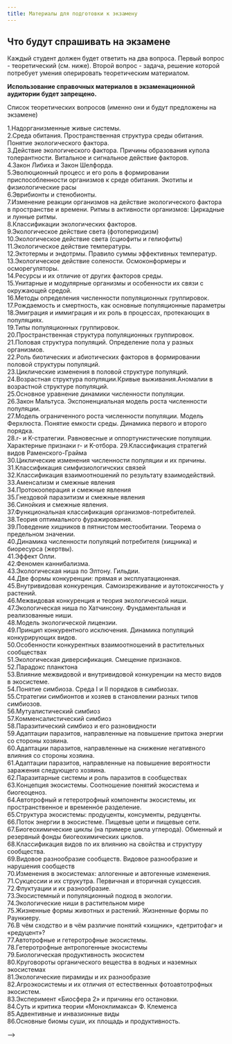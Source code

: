```yaml
---
title: Материалы для подготовки к экзамену
---
```


## Что будут спрашивать на экзамене

Каждый студент должен будет ответить на два вопроса. Первый вопрос - теоретический (см. ниже). Второй вопрос - задача, решение которой потребует умения оперировать теоретическим материалом.


**Использование справочных материалов в экзаменационной аудитории будет запрещено.**  

Список теоретических вопросов (именно они и будут предложены на экзамене)

1.Надорганизменные живые системы.      
2.Среда обитания. Пространственная структура среды обитания. Понятие экологического фактора.   
3.Действие экологического фактора. Причины образования купола толерантности. Витальное и сигнальное действие факторов.   
4.Закон Либиха и Закон Шелфорда.   
5.Эволюционный процесс и его роль в формировании приспособленности организмов к среде обитания. Экотипы и физиологические расы    
6.Эврибионты и стенобионты.    
7.Изменение реакции организмов на действие экологического фактора в пространстве и времени. Ритмы в активности организмов: Циркадные и лунные ритмы.     
8.Классификации экологических факторов.    
9.Экологическое действие света (фотопериодизм)    
10.Экологическое действие света (сциофиты и гелиофиты)   
11.Экологическое действие температуры.    
12.Эктотермы и эндотрмы. Правило суммы эффективных температур.     
13.Экологическое действие солености. Осмоконформеры и осморегуляторы.    
14.Ресурсы и их отличие от других факторов среды.    
15.Унитарные и модулярные организмы и особенности их связи с окружающей средой.    
16.Методы определения численности популяционных группировок.    
17.Рождаемость и смертность, как основные популяционные параметры    
18.Эмиграция и иммиграция и их роль в процессах, протекающих в популяциях.    
19.Типы популяционных группировок.    
20.Пространственная структура популяционных группировок.    
21.Половая структура популяций. Определение пола у разных организмов.    
22.Роль биотических и абиотических факторов в формировании половой структуры популяций.    
23.Циклические изменения в половой структуре популяций.    
24.Возрастная структура популяции.Кривые выживания.Аномалии в возрастной структуре популяций.    
25.Основное уравнение динамики численности популяции.    
26.Закон Мальтуса. Экспоненциальная модель роста численности популяции.    
27.Модель ограниченного роста численности популяции. Модель Ферхлюста. Понятие емкости среды. Динамика первого и второго порядка.    
28.r- и K-стратегии. Равновесные и оппортунистические популяции. Характерные признаки r- и K-отбора.
29.Классификация стратегий видов Раменского-Грайма    
30.Циклические изменения численности популяции и их причины.    
31.Классификация симфизиологичских связей    
32.Классификация взаимоотношений по результату взаимодействий.    
33.Аменсализм и смежные явления     
34.Протокооперация и смежные явления    
35.Гнездовой паразитизм и смежные явления    
36.Cинойкия и смежные явления.    
37.Функциональная классификация организмов-потребителей.    
38.Теория оптимального фуражирования.    
39.Поведение хищников в пятнистом местообитании. Теорема о предельном значении.    
40.Динамика численности популяций потребителя (хищника) и биоресурса (жертвы).    
41.Эффект Олли.     
42.Феномен каннибализма.    
43.Экологическая ниша по Элтону. Гильдии.    
44.Две формы конкуренции: прямая и эксплуатационная.      
45.Внутривидовая конкуренция. Самоизреживание и аутотоксичность у растений.     
46.Межвидовая конкуренция и теория экологической ниши.     
47.Экологическая ниша по Хатчинсону. Фундаментальная и реализованные ниши.     
48.Модель экологической лицензии.     
49.Принцип конкурентного исключения. Динамика популяций конкурирующих видов.     
50.Особенности конкурентных взаимоотношений в растительных сообществах     
51.Экологическая диверсификация. Смещение признаков.      
52.Парадокс планктона     
53.Влияние межвидовой и внутривидовой конкуренции на место видов в экосистеме.       
54.Понятие симбиоза. Среда I и II порядков в симбиозах.       
55.Стратегии симбионтов и хозяев в становлении разных типов симбиозов.      
56.Мутуалистический симбиоз     
57.Комменсалистический симбиоз      
58.Паразитический симбиоз и его разновидности      
59.Адаптации паразитов, направленные на повышение притока энергии со стороны хозяина.      
60.Адаптации паразитов, направленные на снижение негативного влияния со стороны хозяина.      
61.Адаптации паразитов, направленные на повышение вероятности заражения следующего хозяина.      
62.Паразитарные системы и роль паразитов в сообществах       
63.Концепция экосистемы. Соотношение понятий экосистема и биогеоценоз.      
64.Автотрофный и гетеротрофный компоненты экосистемы, их пространственное и временнóе разделение.    
65.Структура экосистемы: продуценты, консументы, редуценты.      
66.Поток энергии в экосистеме. Пищевые цепи и пищевые сети.     
67.Биогеохимические циклы (на примере цикла углерода). Обменный и резервный фонды биогеохимических циклов.      
68.Классификация видов по их влиянию на свойства и структуру сообщества.      
69.Видовое разнообразие сообществ. Видовое разнообразие и нарушения сообществ      
70.Изменения в экосистемах: аллогенные и автогенные изменения.      
71.Cукцессии и их струкутра. Первичная и вторичная сукцессия.      
72.Флуктуации и их разнообразие.      
73.Экосистемный и популяционный подход в экологии.      
74.Экологические ниши в растительном мире        
75.Жизненные формы животных и растений. Жизненные формы по Раункиеру.     
76.В чём сходство и в чём различие понятий «хищник», «детритофаг» и «редуцент»?      
77.Автотрофные и гетеротрофные экосистемы.     
78.Гетеротрофные антропогенные экосистемы     
79.Биологическая продуктивность экосистем      
80.Круговороты органического вещества в водных и наземных экосистемах     
81.Экологические пирамиды и их разнообразие     
82.Агроэкосистемы и их отличия от естественных фотоавтотрофных экосистем.     
83.Эксперимент «Биосфера 2» и причины его остановки.      
84.Суть и критика теории «Моноклимакса» Ф. Клеменса      
85.Адвентивные и инвазионные виды       
86.Основные биомы суши, их площадь и продуктивность.       




<!-- ## Темы, которые выносятся на экзамен {.smaller}  -->

<!-- **Внимание! Приведенные ниже формулировки не являются фрмулировками вопросов в билетах.**  -->

<!-- <!-- Материалы будут открыты позднее          --> -->

<!-- 1.  Область компетенции экологии.   Надорганизменные живые системы. -->
<!-- 2.  Разделы экологии и их задачи -->
<!-- 3.  Среда обитания.   Понятие экологического фактора.   Пространственная структура среды обитания. -->
<!-- 4.  Уровень благосостояния организма и его измерение. -->
<!-- 5.  Действие экологического фактора.   Причины образования купола толерантности.   Закон Либиха, закон Шелфорда -->
<!-- 6.  Экотипы и физиологические расы, связь с эволюционным процессом. -->
<!-- 7.  Эврибионты и стенобионты. -->
<!-- 8.  Изменение реакции организмов на действие экологического фактора в пространстве и времени. -->
<!-- 9.  Ритмы в активности организмов: Циркадные и лунные ритмы. -->
<!-- 10.  Совместное действие нескольких факторов.   Реакция организмов на одновременное действие нескольких факторов: ведущие и лимитируемые факторы. -->
<!-- 11.   Классификации экологических факторов. -->
<!-- 12.  Витальное и сигнальное действие факторов. -->
<!-- 13.  Экологическое действие света (фотопериодизм) -->
<!-- 14.  Экологическое действие температуры.   Эктотермы и эндотрмы.   Правило суммы эффективных температур. -->
<!-- 15.  Экологическое действие солености.   Осмоконформеры и осморегуляторы. -->
<!-- 16.  Ресурсы и ох отличие от других факторов среды. -->
<!-- 17.  Уровни действия абиотических факторов (особи, популяции, сообщества, экосистемы). -->
<!-- 18.  Унитарные и модулярные организмы. -->
<!-- 19.  Методы определения численности популяционных группировок. -->
<!-- 20.  Фундаментальные параметры популяционных группировок ( Рождаемость, смертность, эмиграция, иммиграция, площадь популяции). -->
<!-- 21.  Типы популяционных группировок. -->
<!-- 22.  Пространственная структура популяционных группировок. -->
<!-- 23.  Половая структура популяций.   Определение пола у разных организмов.    Аномалии в половой структуре.   Циклические изменения в половой структуре. -->
<!-- 24.  Возрастная структура популяции: проблема определения возраста, кривые выживания, аномалии в возрастной структуре. -->
<!-- 25.  Основное уравнение динамики численности.  Удельная рождаемость и удельная смертность.   Мальтузианский параметр. -->
<!-- 26.  Закон Мальтуса.   Экспоненциальная модель роста численности популяции. -->
<!-- 27.  Модель ограниченного роста численности популяции .   Понятие емкости среды.   Модель хаотического колебания численности.   Динамика первого и второго порядка -->
<!-- 28.  r- и K-стратегии.   Равновесные и оппортунистические популяции.   Характерные признаки r- и K-отбора. -->
<!-- 29.  Классификация стратегий видов Раменского-Грайма -->
<!-- 30.  Циклические изменения численности популяции и их причины. -->
<!-- 31.  Причины долговременных колебаний в численности популяций. -->
<!-- 32.  Классификация симфизиологичских связей -->
<!-- 33.  Классификация взаимоотношений по результату взаимодействий. -->
<!-- 34.  Аменсализм и смежные явления -->
<!-- 35.  Протокооперация и смежные явления -->
<!-- 36.  Гнездовой паразитизм и смежные явления -->
<!-- 37.  Cинойкия и смежные явления. -->
<!-- 38.  Функциональная классификация организмов-потребителей. -->
<!-- 39.  «Гонка вооружений» хищников и жертв. -->
<!-- 40.  Теория оптимального фуражирования. -->
<!-- 41.  Динамика численности популяций потребителя (хищника) и биоресурса (жертвы). -->
<!-- 42.  Функциональная реакция хищников. -->
<!-- 43.  Ресурсы и их влияние на организм. -->
<!-- 44.  Эффект Олли. -->
<!-- 45.  Феномен каннибализма. -->
<!-- 46.  Экологическая ниша по Элтону.   Гильдии. -->
<!-- 47.  Экологическая ниша по Хатчинсону. -->
<!-- 48.  Две формы конкуренции: прямая и эксплуатационная. -->
<!-- 49.  Внутривидовая конкуренция.   Явление территориальности.   Теория агрессии К.  Лоренца.   Иерархические социальные структуры у животных.   Самоизреживание и аутотоксичность у растений. -->
<!-- 50.   Межвидовая конкуренция.   Фундаментальная и реализованная ниши.   Экологическая лицензия. -->
<!-- 51.  Принцип конкурентного исключения.   Динамика популяций конкурирующих видов. -->
<!-- 52.  Экологическая диверсификация.   Смещение признаков.   Парадокс планктона -->
<!-- 53.  Причины и последствия расхождения ниш.   Влияние межвидовой и внутривидовой конкуренции на место видов в экосистеме. -->
<!-- 54.  Понятие симбиоза.   Среда I и II порядков. -->
<!-- 55.  Стратегии симбионтов и хозяев в становлении разных типов симбиозов. -->
<!-- 56.  Мутуалистический симбиоз -->
<!-- 57.  Комменсалистический симбиоз -->
<!-- 58.  Паразитический симбиоз и его разновидности -->
<!-- 59.  Особенности паразитов, направленные на повышение притока энергии со стороны хозяина. -->
<!-- 60.  Адаптации паразитов, направленные на снижение негативного влияния со стороны хозяина. -->
<!-- 61.  Адаптации паразитов, направленные на повышение вероятности заражения следующего хозяина. -->
<!-- 62.  Паразитарные системы и роль паразитов в сообществах -->
<!-- 63.  Внутривидовые симбиозы -->
<!-- 64.  Концепция экосистемы. -->
<!-- 65.  Соотношение понятий экосистема и биогеоценоз. -->
<!-- 66.  Автотрофный и гетеротрофный компоненты экосистемы, их пространственное и временнóе разделение. -->
<!-- 67.  Структура экосистемы: продуценты, консументы, редуценты. -->
<!-- 68.  Поток энергии в экосистеме.   Пищевые цепи и пищевые сети. -->
<!-- 69.  Биогеохимические циклы.   Обменный и резервный фонды биогеохимических циклов. -->
<!-- 70.  Классификация видов по их влиянию на свойства и структуру сообщества. -->
<!-- 71.  Видовое разнообразие сообществ -->
<!-- 72.  Видовое разнообразие и нарушения сообществ -->
<!-- 73.  Изменения в экосистемах: аллогенные и автогенные изменения. -->
<!-- 74.  Cукцессии и их струкутра.   Биоэнергетика развития экосистемы.   Изменения в характере пищевых цепей, замыкание биогеохимических циклов.   Первичная и вторичная сукцессия. -->


<!-- ## Опорный глоссарий {.smaller} -->

<!-- ```{r, echo=FALSE} -->
<!-- library(knitr) -->
<!-- terms <- read.csv("data/glossary.csv", header = TRUE) -->
<!-- kable(paste(1:nrow(terms),". ", terms$Term), col.names = "Термины") -->
<!-- ``` -->


